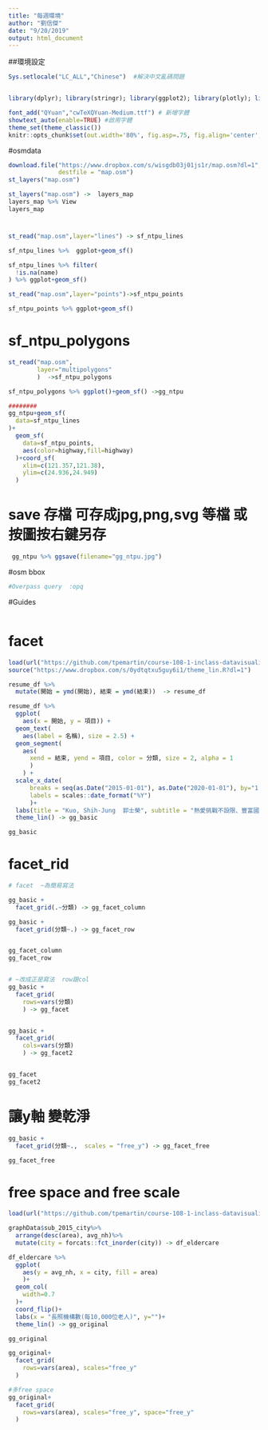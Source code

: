 ```yaml
---
title: "每週環境"
author: "劉信傑"
date: "9/20/2019"
output: html_document
---
```


##環境設定
```r
Sys.setlocale("LC_ALL","Chinese")  #解決中文亂碼問題


library(dplyr); library(stringr); library(ggplot2); library(plotly); library(lubridate); library(readr); library(tidyr); library(showtext);library(magrittr)

font_add("QYuan","cwTeXQYuan-Medium.ttf") # 新增字體
showtext_auto(enable=TRUE) #啟用字體
theme_set(theme_classic())
knitr::opts_chunk$set(out.width='80%', fig.asp=.75, fig.align='center', fig.showtext=T)


```

#osmdata
```r
download.file("https://www.dropbox.com/s/wisgdb03j01js1r/map.osm?dl=1",
              destfile = "map.osm")
st_layers("map.osm")

st_layers("map.osm") ->  layers_map 
layers_map %>% View
layers_map

```


#
```r
st_read("map.osm",layer="lines") -> sf_ntpu_lines

sf_ntpu_lines %>%  ggplot+geom_sf()

sf_ntpu_lines %>% filter(
  !is.na(name)
) %>% ggplot+geom_sf()

st_read("map.osm",layer="points")->sf_ntpu_points

sf_ntpu_points %>% ggplot+geom_sf()

```


# sf_ntpu_polygons
```r
st_read("map.osm",
        layer="multipolygons"
        )  ->sf_ntpu_polygons

sf_ntpu_polygons %>% ggplot()+geom_sf() ->gg_ntpu

########
gg_ntpu+geom_sf(
  data=sf_ntpu_lines
)+
  geom_sf(
    data=sf_ntpu_points,
    aes(color=highway,fill=highway)
  )+coord_sf(
    xlim=c(121.357,121.38),
    ylim=c(24.936,24.949)
  )


```

# save   存檔  可存成jpg,png,svg  等檔     或按圖按右鍵另存
```r
 gg_ntpu %>% ggsave(filename="gg_ntpu.jpg")
```

#osm bbox
```r
#Overpass query  :opq


```

#Guides
```r

```

# facet
```r



load(url("https://github.com/tpemartin/course-108-1-inclass-datavisualization/blob/master/%E4%BD%9C%E5%93%81%E5%B1%95%E7%A4%BA/homework6/graphData_homework6_021.Rda?raw=true"))
source("https://www.dropbox.com/s/0ydtqtxu5guy6i1/theme_lin.R?dl=1")

resume_df %>% 
  mutate(開始 = ymd(開始), 結束 = ymd(結束))  -> resume_df

resume_df %>%
  ggplot(
    aes(x = 開始, y = 項目)) +    
  geom_text(
    aes(label = 名稱), size = 2.5) + 
  geom_segment(
    aes(
      xend = 結束, yend = 項目, color = 分類, size = 2, alpha = 1
      )
    ) +
  scale_x_date(
      breaks = seq(as.Date("2015-01-01"), as.Date("2020-01-01"), by="1 year"),
      labels = scales::date_format("%Y")
      )+
  labs(title = "Kuo, Shih-Jung  郭士榮", subtitle = "熱愛挑戰不設限、豐富國際經驗、在學三份實習") + 
  theme_lin() -> gg_basic

gg_basic
```


# facet_rid
```r
# facet  ~為簡易寫法

gg_basic +
  facet_grid(.~分類) -> gg_facet_column

gg_basic +
  facet_grid(分類~.) -> gg_facet_row


gg_facet_column
gg_facet_row


# ~改成正是寫法  row跟col
gg_basic +
  facet_grid(
    rows=vars(分類)
    ) -> gg_facet


gg_basic +
  facet_grid(
    cols=vars(分類)
    ) -> gg_facet2


gg_facet
gg_facet2

```


# 讓y軸 變乾淨
```r
gg_basic +
  facet_grid(分類~.,  scales = "free_y") -> gg_facet_free

gg_facet_free
```


# free space and free scale
```r
load(url("https://github.com/tpemartin/course-108-1-inclass-datavisualization/blob/master/%E4%BD%9C%E5%93%81%E5%B1%95%E7%A4%BA/homework3/graphData_homework3_002.Rda?raw=true"))

graphData$sub_2015_city%>%
  arrange(desc(area), avg_nh)%>%
  mutate(city = forcats::fct_inorder(city)) -> df_eldercare

df_eldercare %>%
  ggplot(
    aes(y = avg_nh, x = city, fill = area)
    )+
  geom_col(
    width=0.7
  )+
  coord_flip()+
  labs(x = "長照機構數(每10,000位老人)", y="")+
  theme_lin() -> gg_original

gg_original

gg_original+
  facet_grid(
    rows=vars(area), scales="free_y"
  )

#多free space
gg_original+
  facet_grid(
    rows=vars(area), scales="free_y", space="free_y"
  )
```




